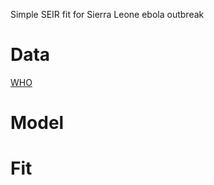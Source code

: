 Simple SEIR fit for Sierra Leone ebola outbreak

# Data

[WHO](http://www.who.int/csr/disease/ebola/situation-reports/en/)

# Model

# Fit

#